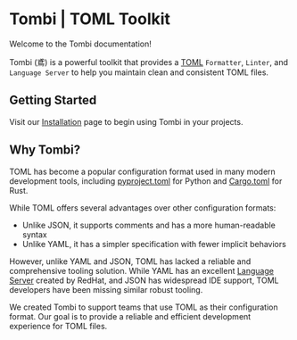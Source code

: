 # Tombi | TOML Toolkit

Welcome to the Tombi documentation!

Tombi (鳶) is a powerful toolkit that provides a [TOML](https://toml.io/) `Formatter`, `Linter`,
and `Language Server` to help you maintain clean and consistent TOML files.

## Getting Started

Visit our [Installation](/docs/installation) page to begin using Tombi in your projects.

## Why Tombi?

TOML has become a popular configuration format used in many modern development tools, including [pyproject.toml](https://peps.python.org/pep-0621/) for Python and [Cargo.toml](https://doc.rust-lang.org/cargo/reference/manifest.html) for Rust.

While TOML offers several advantages over other configuration formats:
- Unlike JSON, it supports comments and has a more human-readable syntax
- Unlike YAML, it has a simpler specification with fewer implicit behaviors

However, unlike YAML and JSON, TOML has lacked a reliable and comprehensive tooling solution. While YAML has an excellent [Language Server](https://github.com/redhat-developer/yaml-language-server) created by RedHat, and JSON has widespread IDE support, TOML developers have been missing similar robust tooling.

We created Tombi to support teams that use TOML as their configuration format. Our goal is to provide a reliable and efficient development experience for TOML files.
